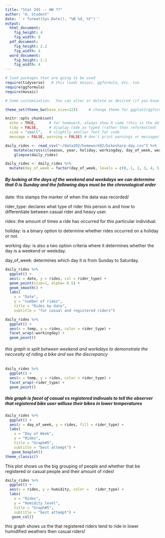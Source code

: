 ```yaml
---
title: "Stat 245 -- HW ??"
author: "A. Student"
date: '`r format(Sys.Date(), "%B %d, %Y")`'
output: 
  html_document:
    fig_height: 4
    fig_width: 8
  pdf_document:
    fig_height: 2.2
    fig_width: 4
  word_document:
    fig_height: 2.2
    fig_width: 4
---
```


```r
# load packages that are going to be used
require(tidyverse)   # this loads mosaic, ggformula, etc. too
require(ggformula)
require(mosaic)

# Some customization.  You can alter or delete as desired (if you know what you are doing).

theme_set(theme_bw(base_size=12))     # change theme for ggplot2/ggformula

knitr::opts_chunk$set(
  echo = TRUE,      # for homework, always show R code (this is the default)
  tidy = FALSE,     # display code as typed (rather than reformatted)
  size = "small",   # slightly smaller font for code
  message = FALSE, warning = FALSE) # don't print warnings or messages in compiled document. So you MUST check them in RStudio!
```


```r
daily_rides <- read_csv("~/data202/homework02/bikeshare-day.csv") %>%
    mutate(across(c(season, year, holiday, workingday, day_of_week, weather_type, rider_type), as.factor))
    glimpse(daily_rides)
```
```r
daily_rides <- daily_rides %>%
  mutate(day_of_week = factor(day_of_week, levels = c(0, 1, 2, 3, 4, 5, 6), labels = c("Sun", "Mon", "Tues", "Weds", "Thurs", "Fri", "Sat")))
```
##### By looking at the days of the weekend and weekdays we can determine that 0 is Sunday and the following days must be the chronological order

date: this stamps the marker of when the data was recorded/

rider_type: declares what type of rider this person is and how to differentiate between casual rider and heavy user.

rides: the amount of times a ride has occurred for this particular individual.

holiday: is a binary option to determine whether rides occurred on a holiday or not.

working day: is also a two option criteria where it determines whether  the day is a weekend or weekday.

day_of_week: determines which day it is from Sunday to Saturday.


```r
daily_rides %>%
  ggplot() +
  aes(x = date, y = rides, col = rider_type) +
  geom_point(size=1, alpha= 0.5) +
  geom_smooth() +
  labs(
    x = "Date", 
    y = "number of rides", 
    title = "Rides by date",
    subtitle = "for casual and registered riders")


```
```r
daily_rides %>% 
  ggplot() +
  aes(x = temp, y = rides, color = rider_type) +
  facet_wrap(~workingday) +
  geom_point()
```
###### this graph is split between weekend and workdays to demonstrate the neccesity of riding a bike and see the discrepancy  
```r
daily_rides %>% 
  ggplot() +
  aes(x = temp, y = rides, color = rider_type) +
  facet_wrap(~rider_type) +
  geom_point()
```
##### this graph is facet of casual vs registered indivuals to tell the observer that registered bike user willuse their bikes in lower temperatures


```r
daily_rides %>% 
  ggplot() +
  aes(x = day_of_week, y = rides, fill = rider_type) +
  labs(
    x = "Day of Week", 
    y = "Rides", 
    title = "Graph#5",
    subtitle = "best attempt") + 
   geom_boxplot()
theme_classic()
```
This plot shows us the big grouping of people and whether that be registered or casual people and their amount of rides!


```r
daily_rides %>% 
  ggplot() +
  aes(x = rides, y = humidity, color =   rider_type) +
  labs(
    x = "Rides", 
    y = "Humidity level", 
    title = "Graph#5",
    subtitle = "best attempt") + 
   geom_col()
```

this graph shows us the that registered riders tend to ride in lower humidified weathers then casual riders! 


  